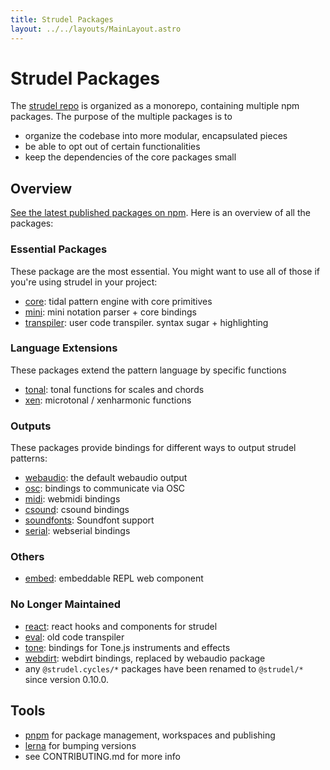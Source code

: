```yaml
---
title: Strudel Packages
layout: ../../layouts/MainLayout.astro
---
```



# Strudel Packages

The [strudel repo](https://github.com/tidalcycles/strudel) is organized as a monorepo, containing multiple npm packages.
The purpose of the multiple packages is to

- organize the codebase into more modular, encapsulated pieces
- be able to opt out of certain functionalities
- keep the dependencies of the core packages small

## Overview

[See the latest published packages on npm](https://www.npmjs.com/search?q=%40strudel).
Here is an overview of all the packages:

### Essential Packages

These package are the most essential. You might want to use all of those if you're using strudel in your project:

- [core](https://github.com/tidalcycles/strudel/tree/main/packages/core#strudelcore): tidal pattern engine with core primitives
- [mini](https://github.com/tidalcycles/strudel/tree/main/packages/mini#strudelmini): mini notation parser + core bindings
- [transpiler](https://github.com/tidalcycles/strudel/tree/main/packages/transpiler#strudeltranspiler): user code transpiler. syntax sugar + highlighting

### Language Extensions

These packages extend the pattern language by specific functions

- [tonal](https://github.com/tidalcycles/strudel/tree/main/packages/tonal): tonal functions for scales and chords
- [xen](https://github.com/tidalcycles/strudel/tree/main/packages/xen): microtonal / xenharmonic functions

### Outputs

These packages provide bindings for different ways to output strudel patterns:

- [webaudio](https://github.com/tidalcycles/strudel/tree/main/packages/webaudio#strudelwebaudio): the default webaudio output
- [osc](https://github.com/tidalcycles/strudel/tree/main/packages/osc#strudelosc): bindings to communicate via OSC
- [midi](https://github.com/tidalcycles/strudel/tree/main/packages/midi#strudelmidi): webmidi bindings
- [csound](https://github.com/tidalcycles/strudel/tree/main/packages/csound#strudelcsound): csound bindings
- [soundfonts](https://github.com/tidalcycles/strudel/tree/main/packages/serial#strudelsoundfonts): Soundfont support
- [serial](https://github.com/tidalcycles/strudel/tree/main/packages/serial#strudelserial): webserial bindings

### Others

- [embed](https://github.com/tidalcycles/strudel/tree/main/packages/embed#strudelembed): embeddable REPL web component

### No Longer Maintained

- [react](https://www.npmjs.com/package/@strudel.cycles/react): react hooks and components for strudel
- [eval](https://www.npmjs.com/package/@strudel.cycles/eval): old code transpiler
- [tone](https://www.npmjs.com/package/@strudel.cycles/tone): bindings for Tone.js instruments and effects
- [webdirt](https://www.npmjs.com/package/@strudel.cycles/webdirt): webdirt bindings, replaced by webaudio package
- any `@strudel.cycles/*` packages have been renamed to `@strudel/*` since version 0.10.0.

## Tools

- [pnpm](https://pnpm.io/) for package management, workspaces and publishing
- [lerna](https://lerna.js.org/) for bumping versions
- see CONTRIBUTING.md for more info
